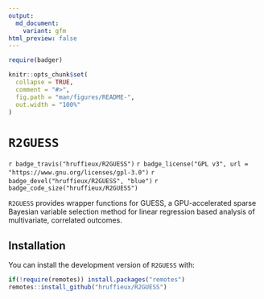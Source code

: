 ```yaml
---
output:
  md_document:
    variant: gfm
html_preview: false
---
```


<!-- README.md is generated from README.Rmd. Please edit that file -->

```r
require(badger)
```

```r
knitr::opts_chunk$set(
  collapse = TRUE,
  comment = "#>",
  fig.path = "man/figures/README-",
  out.width = "100%"
)
```

# `R2GUESS`

<!-- badges: start -->
<!-- For the R CMD checks, run usethis::use_github_actions() to set up the pipeline, possibly modify the .yaml file and then: -->
`r badge_travis("hruffieux/R2GUESS")`
`r badge_license("GPL v3", url = "https://www.gnu.org/licenses/gpl-3.0")`
`r badge_devel("hruffieux/R2GUESS", "blue")`
`r badge_code_size("hruffieux/R2GUESS")`
<!-- badges: end -->

`R2GUESS` provides wrapper functions for GUESS, a GPU-accelerated sparse Bayesian variable selection method for linear regression based analysis of multivariate, correlated outcomes.

## Installation

You can install the development version of `R2GUESS` with:

``` r
if(!require(remotes)) install.packages("remotes")
remotes::install_github("hruffieux/R2GUESS")
```
